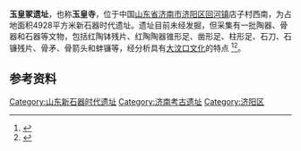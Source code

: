 {{文物保护单位
| 级别 = 省级
| 省区市 = 山东省
| 图片 = 
| 名称 = 玉皇冢遗址
| 编号 = 1-112
| 分类 = 古遗址
| 时代 = [[新石器时代|新石器时代]]
| 所在 = [[济南市|济南市]][[济阳区|济阳区]]回河镇
| 登录 = 1977年12月
}}

'''玉皇冢遗址'''，也称'''玉皇寺'''，位于中国[[山东省|山东省]][[济南市|济南市]][[济阳区|济阳区]][[回河镇|回河镇]]店子村西南，为占地面积4928平方米新石器时代遗址。遗址目前未经发掘，但采集有一批陶器、骨器和石器等文物，包括红陶钵残片、红陶陶器锥形足、凿形足、柱形足、石刀、石镰残片、骨矛、骨箭头和蚌镰等，经分析具有[[大汶口文化|大汶口文化]]的特点
<ref>{{cite web|url=http://pucha.sach.gov.cn/html/154/9707_1.html|title=《济南市济阳县结束野外实地调查工作》|accessdate=2010-10-22|work=|publisher=中国国家文物局第三次文物普查专题}}{{dead link|date=2018年3月 |bot=InternetArchiveBot |fix-attempted=yes }}</ref><ref>{{cite web|url=http://www.jiyang.gov.cn/art/2008/10/28/art_157_8848.html|title=《济阳县古代文化遗址》|accessdate=2010-10-22|work=|publisher=济阳政务信息公众网}}{{dead link|date=2018年3月 |bot=InternetArchiveBot |fix-attempted=yes }}</ref>。 

== 参考资料 ==
{{reflist|2}}
{{shandong-stub}}
{{济南市境内的山东省文物保护单位}}
[[Category:山东新石器时代遗址|Category:山东新石器时代遗址]]
[[Category:济南考古遗址|Category:济南考古遗址]]
[[Category:济阳区|Category:济阳区]]